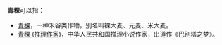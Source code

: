 '''青稞'''可以指：
* [[青稞|青稞]]，一种禾谷类作物，别名叫裸大麦、元麦、米大麦。
* [[青稞_(推理作家)|青稞 (推理作家)]]，中华人民共和国推理小说作家，出道作《巴别塔之梦》。
{{disambig|X|cat=人名消歧義}}